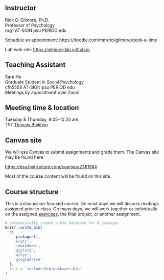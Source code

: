 ## Instructor {-}

Rick O. Gilmore, Ph.D. \
Professor of Psychology \
rog1 AT-SIGN psu PERIOD edu \

Schedule an appointment: <https://doodle.com/mm/rickgilmore/book-a-time></br>

Lab web site: <https://gilmore-lab.github.io>

## Teaching Assistant {-}

Sara He \
Graduate Student in Social Psychology \
cfh5558 AT-SIGN psu PERIOD edu \
Meetings by appointment over Zoom \

## Meeting time & location {-}

Tuesday & Thursday, 9:05-10:20 am</br>
207 [Thomas Building](https://map.psu.edu/?id=1134#!ct/59509,33177,25403,26748,26749,26750,27255?m/900781?s/thomas)

## Canvas site

We will use Canvas to submit assignments and grade them.
The Canvas site may be found here: 

<https://psu.instructure.com/courses/2381584>

Most of the course content will be found on this site.

## Course structure

This is a discussion-focused course.
On most days we will discuss readings assigned prior to class.
On many days, we will work together or individually on the assigned [exercises](index.qmd#exercises), the final project, or another assignment.

```r
# automatically create a bib database for R packages
knitr::write_bib(
  c(
    .packages(),
    'knitr',
    'rmarkdown',
    'ggplot2',
    'dplyr',
    'googledrive'
  ),
  file = 'include/bib/packages.bib'
)
```
